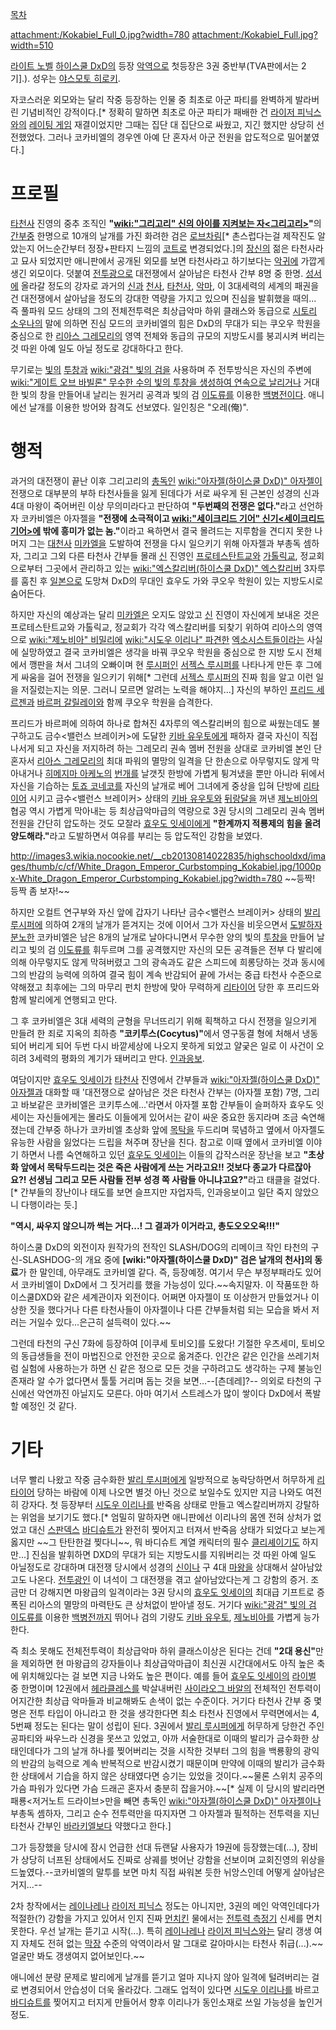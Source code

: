 {{{+1 Kokabiel / コカビエル}}}

[[목차]]

attachment:/Kokabiel_Full_0.jpg?width=780
attachment:/Kokabiel_Full.jpg?width=510

[[라이트 노벨]] [[하이스쿨 DxD]]의 등장 [[악역]]으로 첫등장은 3권 중반부(TVA판에서는 2기].). 성우는 [[야스모토 히로키]].

자코스러운 외모와는 달리 작중 등장하는 인물 중 최초로 아군 파티를 완벽하게 발라버린 기념비적인 강적이다.[* 정확히 말하면 최초로 아군 파티가 패배한 건 [[라이저 피닉스]]와의 [[레이팅 게임]] 재결이었지만 그때는 집단 대 집단으로 싸웠고, 지긴 했지만 상당히 선전했었다. 그러나 코카비엘의 경우엔 아예 단 혼자서 아군 전원을 압도적으로 밀어붙였다.]

= 프로필 =
[[타천사]] 진영의 중추 조직인 '''"[[wiki:"그리고리" 신의 아이를 지켜보는 자<그리고리>]]"'''의 [[간부]]중 한명으로 10개의 날개를 가진 화려한 검은 [[로브]]차림[* 촌스럽다는걸 제작진도 알았는지 어느순간부터 정장+판타지 느낌의 [[코트]]로 변경되었다.]의 [[장신]]의 젊은 타천사라고 묘사 되었지만 애니판에서 공개된 외모를 보면 타천사라고 하기보다는 [[악귀]]에 가깝게 생긴 외모이다. 덧붙여 [[전투광]]으로 대전쟁에서 살아남은 타천사 간부 8명 중 한명. [[에녹서|성서]]에 올라갈 정도의 강자로 과거의 [[신]]과 [[천사]], [[타천사]], [[악마]], 이 3대세력의 세계의 패권을 건 대전쟁에서 살아남을 정도의 강대한 역량을 가지고 있으며 진심을 발휘했을 때의... 즉 풀파워 모드 상태의 그의 전체전투력은 최상급악마 하위 클래스와 동급으로 [[시토리 소우나]]의 말에 의하면 진심 모드의 코카비엘의 힘은 DxD의 무대가 되는 쿠오우 학원을 중심으로 한 [[리아스 그레모리]]의 영역 전체와 동급의 규모의 지방도시를 붕괴시켜 버리는 것 따윈 아예 일도 아닐 정도로 강대하다고 한다.

무기로는 [[빛]]의 [[투창]]과 [[wiki:"광검" 빛의 검]]을 사용하며 주 전투방식은 자신의 주변에 [[wiki:"게이트 오브 바빌론" 무수한 수의 빛의 투창을 생성하여 연속으로 날리거나]] 거대한 빛의 창을 만들어내 날리는 원거리 공격과 빛의 검 [[이도류]]를 이용한 [[백병전]]이다. 애니에선 날개를 이용한 방어와 참격도 선보였다. 일인칭은 "오레(俺)".

= 행적 =
과거의 대전쟁이 끝난 이후 그리고리의 [[총독]]인 [[wiki:"아자젤(하이스쿨 DxD)" 아자젤]]이 전쟁으로 대부분의 부하 타천사들을 잃게 된데다가 서로 싸우게 된 근본인 성경의 신과 4대 마왕이 죽어버린 이상 무의미라다고 판단하여 '''"두번째의 전쟁은 없다."'''라고 선언하자 코카비엘은 아자젤을 '''"전쟁에 소극적이고 [[wiki:"세이크리드 기어" 신기<세이크리드 기어>]]에 밖에 흥미가 없는 놈."'''이라고 욕하면서 결국 몰려드는 지루함을 견디지 못한 나머지 그는 [[대천사]] [[미카엘]]을 도발하여 전쟁을 다시 일으키기 위해 아자젤과 부총독 셈하자, 그리고 그외 다른 타천사 간부들 몰래 [[신]] 진영인 [[프로테스탄트]]교와 [[가톨릭]]교, 정교회으로부터 그곳에서 관리하고 있는 [[wiki:"엑스칼리버(하이스쿨 DxD)" 엑스칼리버]] 3자루를 훔친 후 [[일본]]으로 도망쳐 DxD의 무대인 효우도 가와 쿠오우 학원이 있는 지방도시로 숨어든다.

하지만 자신의 예상과는 달리 [[미카엘]]은 오지도 않았고 [[신]] 진영이 자신에게 보내온 것은 프로테스탄트교와 가톨릭교, 정교회가 각각 엑스칼리버를 되찾기 위하여 리아스의 영역으로 [[wiki:"제노비아" 비밀리에]] [[wiki:"시도우 이리나" 파견한]] [[엑소시스트]]들이라는 사실에 실망하였고 결국 코카비엘은 생각을 바꿔 쿠오우 학원을 중심으로 한 지방 도시 전체에서 깽판을 쳐서 그녀의 오빠이며 현 [[루시퍼]]인 [[서젝스 루시퍼]]를 나타나게 만든 후 그에게 싸움을 걸어 전쟁을 일으키기 위해[* 그런데 [[서젝스 루시퍼]]의 진짜 힘을 알고 이런 일을 저질렀는지는 의문. 그러니 모르면 알려는 노력을 해야지...] 자신의 부하인 [[프리드 세르젠]]과 [[바르퍼 갈릴레이]]와 함께 쿠오우 학원을 습격한다.

프리드가 바르퍼에 의하여 하나로 합쳐진 4자루의 엑스칼리버의 힘으로 싸웠는데도 불구하고도 금수<밸런스 브레이커>에 도달한 [[키바 유우토]]에게 패하자 결국 자신이 직접 나서게 되고 자신을 저지하려 하는 그레모리 권속 멤버 전원을 상대로 코카비엘 본인 단 혼자서 [[리아스 그레모리]]의 최대 파워의 멸망의 일격을 단 한손으로 아무렇지도 않게 막아내거나 [[히메지마 아케노]]의 [[번개]]를 날갯짓 한방에 가볍게 튕겨냈을 뿐만 아니라 뒤에서 자신을 기습하는 [[토죠 코네코]]를 자신의 날개로 베어 그녀에게 중상을 입혀 단방에 [[리타이어]] 시키고 금수<밸런스 브레이커> 상태의 [[키바 유우토]]와 [[뒤랑달]]을 꺼낸 [[제노비아]]의 협공 역시 가볍게 막아내는 등 최상급악마급의 역량으로 3권 당시의 그레모리 권속 멤버 전원을 간단히 압도하는 것도 모잘라 [[효우도 잇세이]]에게 '''"한계까지 적룡제의 힘을 올려 양도해라."'''라고 도발하면서 여유를 부리는 등 압도적인 강함을 보였다.

http://images3.wikia.nocookie.net/__cb20130814022835/highschooldxd/images/thumb/c/cf/White_Dragon_Emperor_Curbstomping_Kokabiel.jpg/1000px-White_Dragon_Emperor_Curbstomping_Kokabiel.jpg?width=780
~~등짝! 등짝 좀 보자!~~

하지만 오컬트 연구부와 자신 앞에 갑자기 나타난 금수<밸런스 브레이커> 상태의 [[발리 루시퍼]]에 의하여 2개의 날개가 뜯겨지는 것에 이어서 그가 자신을 비웃으면서 [[도발]]하자 [[분노]]한 코카비엘은 남은 8개의 날개로 날아다니면서 무수한 양의 빛의 [[투창]]을 만들어 날리고 빛의 검 [[이도류]]를 휘두르며 그를 공격했지만 자신의 모든 공격들은 전부 다 발리에 의해 아무렇지도 않게 막혀버렸고 그의 광속과도 같은 스피드에 희롱당하는 것과 동시에 그의 반감의 능력에 의하여 결국 힘이 계속 반감되어 끝에 가서는 중급 타천사 수준으로 약해졌고 최후에는 그의 마무리 펀치 한방에 맞아 무력하게 [[리타이어]] 당한 후 프리드와 함께 발리에게 연행되고 만다.  

그 후 코카비엘은 3대 세력의 균형을 무너뜨리기 위해 획책하고 다시 전쟁을 일으키게 만들려 한 죄로 지옥의 최하층 '''"코키투스(Cocytus)"'''에서 영구동결 형에 처해서 냉동되어 버리게 되어 두번 다시 바깥세상에 나오지 못하게 되었고 얄궂은 일로 이 사건이 오히려 3세력의 평화의 계기가 돼버리고 만다. [[인과응보]].

여담이지만 [[효우도 잇세이]]가 [[타천사]] 진영에서 간부들과 [[wiki:"아자젤(하이스쿨 DxD)" 아자젤]]과 대화할 때 '대전쟁으로 살아남은 것은 타천사 간부는 (아자젤 포함) 7명, 그리고 바보같은 코카비엘은 코키투스에...'라면서 아자젤 포함 간부들이 슬퍼하자 효우도 잇세이는 자신들에게는 몰라도 이들에게 있어서는 같이 싸운 중요한 동지라며 조금 숙연해졌는데 간부중 하나가 코카비엘 초상화 앞에 [[목탁]]을 두드리며 묵념하고 옆에서 아자젤도 유능한 사람을 잃었다는 드립을 쳐주며 장난을 친다. 참고로 이때 옆에서 코카비엘 이야기 하면서 나름 숙연해하고 있던 [[효우도 잇세이]]는 이들의 갑작스러운 장난을 보고 '''"초상화 앞에서 목탁두드리는 것은 죽은 사람에게 쓰는 거라고요!! 것보다 종교가 다르잖아요?! 선생님 그리고 모든 사람들 전부 성경 쪽 사람들 아니냐고요?"'''라고 태클을 걸었다.[* 간부들의 장난이나 태도를 보면 슬프지만 자업자득, 인과응보이고 일단 죽지 않았으니 다행이라는 듯.]

'''"역시, 싸우지 않으니까 썩는 거다...! 그 결과가 이거라고, 총도오오오옥!!!"''' 

하이스쿨 DxD의 외전이자 원작가의 전작인 SLASH/DOG의 리메이크 작인 타천의 구신-SLASHDOG-의 개요 중에 '''[wiki:"아자젤(하이스쿨 DxD)" 검은 날개의 천사]의 동료'''가 한 말인데, 아무래도 코카비엘 같다. 즉, 등장예정. 여기서 무슨 부정부패라도 있어서 코카비엘이 DxD에서 그 짓거리를 했을 가능성이 있다.~~속지말자. 이 작품또한 하이스쿨DXD와 같은 세계관이자 외전이다. 어쩌면 아자젤이 또 이상한거 만들었거나 이상한 짓을 했다거나 다른 타천사들이 아자젤이나 다른 간부들처럼 되는 모습을 봐서 저러는 거일수 있다...은근히 설득력이 있다.~~

그런데 타천의 구신 7화에 등장하여 [이쿠세 토비오]를 도왔다! 기절한 우츠세미, 토비오의 동급생들을 전이 마법진으로 안전한 곳으로 옮겨준다. 인간은 같은 인간을 쓰레기처럼 실험에 사용하는가 하면 신 같은 정으로 모든 것을 구하려고도 생각하는 구제 불능인 존재라 알 수가 없다면서 툴툴 거리며 돕는 것을 보면...--[츤데레]?-- 의외로 타천의 구신에선 악연까진 아닐지도 모른다. 아마 여기서 스트레스가 많이 쌓이다 DxD에서 폭발할 예정인 것 같다.


= 기타 =
너무 빨리 나왔고 작중 금수화한 [[발리 루시퍼]]에게 일방적으로 농락당하면서 허무하게 [[리타이어]] 당하는 바람에 이제 나오면 별것 아닌 것으로 보일수도 있지만 지금 나와도 여전히 강자다. 첫 등장부터 [[시도우 이리나]]를 반죽음 상태로 만들고 엑스칼리버까지 강탈하는 위엄을 보기기도 했다.[* 엄밀히 말하자면 애니판에선 이리나의 몸엔 전혀 상처가 없었고 대신 [[스판덱스]] [[바디슈트]]가 완전히 찢어지고 터져서 반죽음 상태가 되었다고 보는게 옳지만 ~~그 탄탄한걸 찢다니~~, 뭐 바디슈트 계열 캐릭터의 필수 [[클리셰]]이기도 하지만...] 진심을 발휘하면 DXD의 무대가 되는 지방도시를 지워버리는 것 따윈 아예 일도 아닐정도로 강대하며 대전쟁 당시에서 성경의 [[신]]이나 구 4대 [[마왕]]을 상대해서 살아남았고도 나온다. [[전투광]]인 이 녀석이 그 대전쟁을 겪고 살아남았다는게 그 강함의 증거. 조금만 더 강해지면 마왕급의 일격이라는 3권 당시의 [[효우도 잇세이]]의 최대급 기프트로 증폭된 리아스의 멸망의 마력탄도 큰 상처없이 받아낼 정도. 거기다 [[wiki:"광검" 빛의 검]] [[이도류]]를 이용한 [[백병전]]까지 뛰어나 검의 기량도 [[키바 유우토]], [[제노비아]]를 가볍게 능가한다. 

즉 최소 못해도 전체전투력이 최상급악마 하위 클래스이상은 된다는 건데 '''"2대 용신"'''만을 제외하면 현 마왕급의 강자들이나 최상급악마급이 최신권 시간대에서도 아직 높은 축에 위치해있다는 걸 보면 지금 나와도 높은 편이다. 예를 들어 [[효우도 잇세이]]의 [[라이벌]] 중 한명이며 12권에서 [[헤라클레스]]를 박살내버린 [[사이라오그 바알]]의 전체적인 전투력이 어지간한 최상급 악마들과 비교해봐도 손색이 없는 수준이다. 거기다 타천사 간부 중 몇명은 전투 타입이 아니라고 한 것을 생각한다면 최소 타천사 진영에서 무력면에서는 4, 5번째 정도는 된다는 말이 성립이 된다. 3권에서 [[발리 루시퍼]]에게 허무하게 당한건 주인공파티와 싸우느라 신경을 못쓰고 있었고, 아까 서술한대로 이때의 발리가 금수화한 상태인데다가 그의 날개 하나를 찢어버리는 것을 시작한 것부터 그의 힘을 백룡황의 광익의 반감의 능력으로 계속 반복적으로 반감시켰기 때문이며 만약에 이때의 발리가 금수화한 상태에서 기습을 하지 않은 상태였다면 승기는 있었을 것이다.~~물론 스위치 공주의 가슴 파워가 있다면 가슴 드래곤 혼자서 충분히 잡을거야.~~[* 실제 이 당시의 발리라면 패룡<저거노트 드라이브>만을 빼면 총독인 [[wiki:"아자젤(하이스쿨 DxD)" 아자젤]]이나 부총독 솀하자, 그리고 순수 전투력만을 따지자면 그 아자젤과 필적하는 전투력을 지닌 타천사 간부인 [[바라키엘]]보다 약했다고 한다.]

그가 등장했을 당시에 잠시 언급한 선대 듀랜달 사용자가 19권에 등장했는데(...), 장비가 상당히 너프된 상태에서도 진짜로 상궤를 벗어난 강함을 선보이며 교회진영의 위상을 드높였다.--코카비엘의 말투를 보면 마치 직접 싸워본 듯한 뉘앙스인데 어떻게 살아남은거지...--

2차 창작에서는 [[레이나레]]나 [[라이저 피닉스]] 정도는 아니지만, 3권의 메인 악역인데다가 적절한(?) 강함을 가지고 있어서 인지 진짜 [[먼치킨]] 물에서는 [[전투력 측정기]] 신세를 면치 못한다. 우선 날개는 뜯기고 시작(...). 특히 [[레이나레]]나 [[라이저 피닉스]]와는 달리 갱생 여지 자체도 전혀 없는 [[막장]] 수준의 악역이라서 말 그대로 갈아마시는 타천사 취급(...).~~얼굴만 봐도 갱생여지 없어보인다.~~

애니에선 분량 문제로 발리에게 날개를 뜯기고 얼마 지나지 않아 일격에 털려버리는 걸로 변경되어서 안습성이 더욱 올라갔다. 그래도 업적이 있다면 [[시도우 이리나]]를 바르고 [[바디슈트]]를 찢어지고 터지게 만들어서 향후 이리나가 동인소재로 쓰일 가능성을 높인거 정도.
